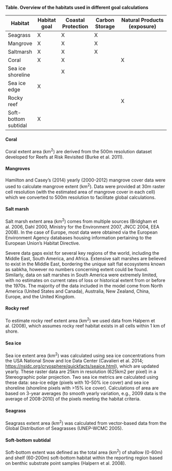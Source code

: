 **Table. Overview of the habitats used in different goal calculations**

Habitat | Habitat goal | Coastal Protection | Carbon Storage | Natural Products (exposure) 
-------- | ------------ | ----------------- | -------------- | ---------------------------
Seagrass | X             | X                | X              |                  |
Mangrove | X             | X                | X              |                  |
Saltmarsh | X            | X                | X              |                  |
Coral     | X            | X                |                | X                |
Sea ice shoreline |      | X                 |               |                  |
Sea ice edge | X         |                   |               |                  |
Rocky reef |            |                    |               | X                |
Soft-bottom subtidal | X |                  |                |                  | X

#### Coral 
Coral extent area (km^2^) are derived from the 500m resolution dataset developed for Reefs at Risk Revisited (Burke et al. 2011).

#### Mangroves 
Hamilton and Casey's (2014) yearly (2000-2012) mangrove cover data were used to calculate mangrove extent (km^2^).  Data were provided at 30m raster cell resolution (with the estimated area of mangrove cover in each cell) which we converted to 500m resolution to facilitate global calculations.

#### Salt marsh 
Salt marsh extent area (km^2^) comes from multiple sources (Bridgham et al. 2006, Dahl 2000, Ministry for the Environment 2007, JNCC 2004, EEA 2008).  In the case of Europe, most data were obtained via the European Environment Agency databases housing information pertaining to the European Union's Habitat Directive.  

Severe data gaps exist for several key regions of the world, including the Middle East, South America, and Africa. Extensive salt marshes are believed to exist in the Middle East, bordering the unique salt flat ecosystems known as sabkha, however no numbers concerning extent could be found. Similarly, data on salt marshes in South America were extremely limited, with no estimates on current rates of loss or historical extent from or before the 1970s. The majority of the data included in the model come from North America (United States and Canada), Australia, New Zealand, China, Europe, and the United Kingdom.

#### Rocky reef 
To estimate rocky reef extent area (km^2^) we used data from Halpern et al. (2008), which assumes rocky reef habitat exists in all cells within 1 km of shore.

#### Sea ice 
Sea ice extent area (km^2^) was calculated using sea ice concentrations from the USA National Snow and Ice Data Center (Cavalieri et al. 2014; [https://nsidc.org/cryosphere/quickfacts/seaice.html](https://nsidc.org/cryosphere/quickfacts/seaice.html)), which are updated yearly. These raster data are 25km in resolution (625km2 per pixel) in a Stereographic polar projection. Two sea ice metrics are calculated using these data: sea-ice edge (pixels with 10-50% ice cover) and sea ice shoreline (shoreline pixels with >15% ice cover).  Calculations of area are based on 3-year averages (to smooth yearly variation, e.g., 2009 data is the average of 2008-2010) of the pixels meeting the habitat criteria.

#### Seagrass 
Seagrass extent area (km^2^) was calculated from vector-based data from the Global Distribution of Seagrasses (UNEP-WCMC 2005). 

#### Soft-bottom subtidal 
Soft-bottom extent was defined as the total area (km^2^) of shallow (0-60m) and shelf (60-200m) soft-bottom habitat within the reporting region based on benthic substrate point samples (Halpern et al. 2008). 